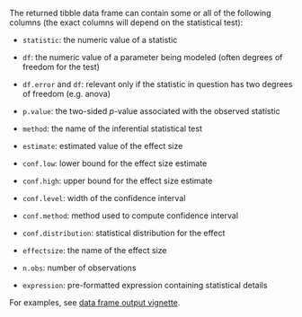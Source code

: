 The returned tibble data frame can contain some or all of the following columns (the exact columns will depend on the statistical test):

  - `statistic`: the numeric value of a statistic

  - `df`: the numeric value of a parameter being modeled (often degrees
    of freedom for the test)

  - `df.error` and `df`: relevant only if the statistic in question has
    two degrees of freedom (e.g. anova)

  - `p.value`: the two-sided *p*-value associated with the observed statistic
  
  - `method`: the name of the inferential statistical test

  - `estimate`: estimated value of the effect size

  - `conf.low`: lower bound for the effect size estimate

  - `conf.high`: upper bound for the effect size estimate
  
  - `conf.level`: width of the confidence interval
  
  - `conf.method`: method used to compute confidence interval
  
  - `conf.distribution`: statistical distribution for the effect
  
  - `effectsize`: the name of the effect size

  - `n.obs`: number of observations
  
  - `expression`: pre-formatted expression containing statistical details

For examples, see [data frame output vignette](https://indrajeetpatil.github.io/statsExpressions/articles/web_only/dataframe_outputs.html).
